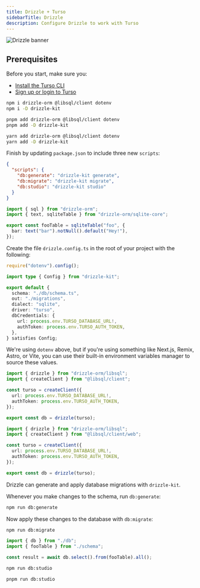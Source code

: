 ```yaml
---
title: Drizzle + Turso
sidebarTitle: Drizzle
description: Configure Drizzle to work with Turso
---
```


![Drizzle banner](/images/guides/drizzle-banner.png)

## Prerequisites

Before you start, make sure you:

- [Install the Turso CLI](/cli/installation)
- [Sign up or login to Turso](/cli/authentication#signup)

<Steps>

<Step title="Install Drizzle and the libSQL SDK">

<CodeGroup>

```bash npm
npm i drizzle-orm @libsql/client dotenv
npm i -D drizzle-kit
```

```bash pnpm
pnpm add drizzle-orm @libsql/client dotenv
pnpm add -D drizzle-kit
```

```bash yarn
yarn add drizzle-orm @libsql/client dotenv
yarn add -D drizzle-kit
```

</CodeGroup>

Finish by updating `package.json` to include three new `scripts`:

```json
{
  "scripts": {
    "db:generate": "drizzle-kit generate",
    "db:migrate": "drizzle-kit migrate",
    "db:studio": "drizzle-kit studio"
  }
}
```

</Step>

<Step title="Retrieve database credentials">

<Snippet file="retrieve-database-credentials.mdx" />

</Step>

<Step title="Create a Drizzle schema">

```ts db/schema.ts
import { sql } from "drizzle-orm";
import { text, sqliteTable } from "drizzle-orm/sqlite-core";

export const fooTable = sqliteTable("foo", {
  bar: text("bar").notNull().default("Hey!"),
});
```

</Step>

<Step title="Configure Drizzle Kit">

Create the file `drizzle.config.ts` in the root of your project with the following:

```ts drizzle.config.ts
require("dotenv").config();

import type { Config } from "drizzle-kit";

export default {
  schema: "./db/schema.ts",
  out: "./migrations",
  dialect: "sqlite",
  driver: "turso",
  dbCredentials: {
    url: process.env.TURSO_DATABASE_URL!,
    authToken: process.env.TURSO_AUTH_TOKEN,
  },
} satisfies Config;
```

<Note>

We're using `dotenv` above, but if you're using something like Next.js, Remix, Astro, or Vite, you can use their built-in environment variables manager to source these values.

</Note>

</Step>

<Step title="Connect Drizzle with libSQL">

<CodeGroup>

```ts Node.js / Serverless
import { drizzle } from "drizzle-orm/libsql";
import { createClient } from "@libsql/client";

const turso = createClient({
  url: process.env.TURSO_DATABASE_URL!,
  authToken: process.env.TURSO_AUTH_TOKEN,
});

export const db = drizzle(turso);
```

```ts Edge Runtimes
import { drizzle } from "drizzle-orm/libsql";
import { createClient } from "@libsql/client/web";

const turso = createClient({
  url: process.env.TURSO_DATABASE_URL!,
  authToken: process.env.TURSO_AUTH_TOKEN,
});

export const db = drizzle(turso);
```

</CodeGroup>

</Step>

<Step title="Database migrations">

Drizzle can generate and apply database migrations with `drizzle-kit`.

Whenever you make changes to the schema, run `db:generate`:

```bash
npm run db:generate
```

Now apply these changes to the database with `db:migrate`:

```bash
npm run db:migrate
```

</Step>

<Step title="Query">

```ts
import { db } from "./db";
import { fooTable } from "./schema";

const result = await db.select().from(fooTable).all();
```

</Step>

<Step title="Connect Drizzle Studio">

<CodeGroup>

```bash npm
npm run db:studio
```

```bash pnpm
pnpm run db:studio
```

</CodeGroup>

</Step>

</Steps>
